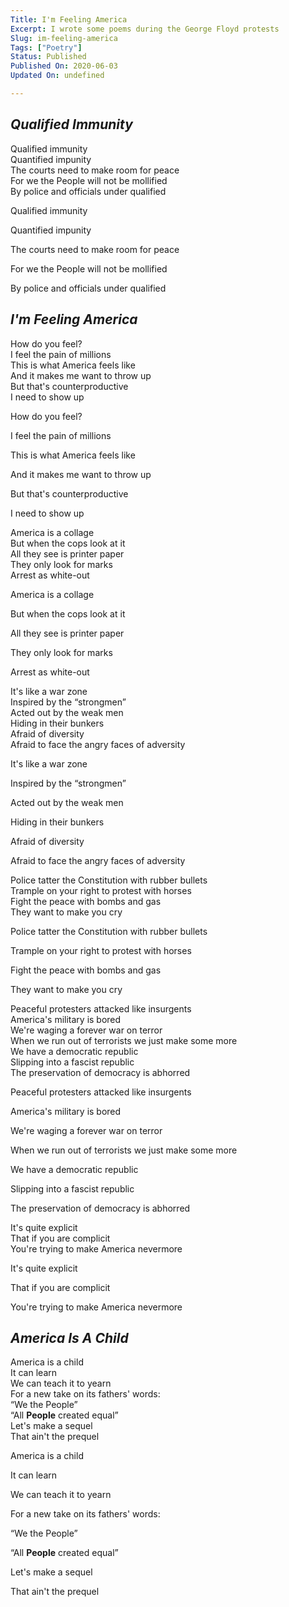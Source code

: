 ```yaml
---
Title: I'm Feeling America
Excerpt: I wrote some poems during the George Floyd protests
Slug: im-feeling-america
Tags: ["Poetry"]
Status: Published
Published On: 2020-06-03
Updated On: undefined

---
```


## _Qualified Immunity_


  
Qualified immunity  
Quantified impunity  
The courts need to make room for peace  
For we the People will not be mollified  
By police and officials under qualified


Qualified immunity


Quantified impunity


The courts need to make room for peace


For we the People will not be mollified


By police and officials under qualified


## _I'm Feeling America_


  
How do you feel?  
I feel the pain of millions  
This is what America feels like  
And it makes me want to throw up  
But that's counterproductive  
I need to show up


How do you feel?


I feel the pain of millions


This is what America feels like


And it makes me want to throw up


But that's counterproductive


I need to show up


  
America is a collage  
But when the cops look at it  
All they see is printer paper  
They only look for marks  
Arrest as white-out


America is a collage


But when the cops look at it


All they see is printer paper


They only look for marks


Arrest as white-out


  
It's like a war zone  
Inspired by the “strongmen”  
Acted out by the weak men  
Hiding in their bunkers  
Afraid of diversity  
Afraid to face the angry faces of adversity


It's like a war zone


Inspired by the “strongmen”


Acted out by the weak men


Hiding in their bunkers


Afraid of diversity


Afraid to face the angry faces of adversity


  
Police tatter the Constitution with rubber bullets  
Trample on your right to protest with horses  
Fight the peace with bombs and gas  
They want to make you cry


Police tatter the Constitution with rubber bullets


Trample on your right to protest with horses


Fight the peace with bombs and gas


They want to make you cry


  
Peaceful protesters attacked like insurgents  
America's military is bored  
We're waging a forever war on terror  
When we run out of terrorists we just make some more  
We have a democratic republic  
Slipping into a fascist republic  
The preservation of democracy is abhorred


Peaceful protesters attacked like insurgents


America's military is bored


We're waging a forever war on terror


When we run out of terrorists we just make some more


We have a democratic republic


Slipping into a fascist republic


The preservation of democracy is abhorred


  
It's quite explicit  
That if you are complicit  
You're trying to make America nevermore


It's quite explicit


That if you are complicit


You're trying to make America nevermore


## _America Is A Child_


  
America is a child  
It can learn  
We can teach it to yearn  
For a new take on its fathers' words:  
“We the People”  
“All **People** created equal”  
Let's make a sequel  
That ain't the prequel


America is a child


It can learn


We can teach it to yearn


For a new take on its fathers' words:


“We the People”


“All **People** created equal”


Let's make a sequel


That ain't the prequel

